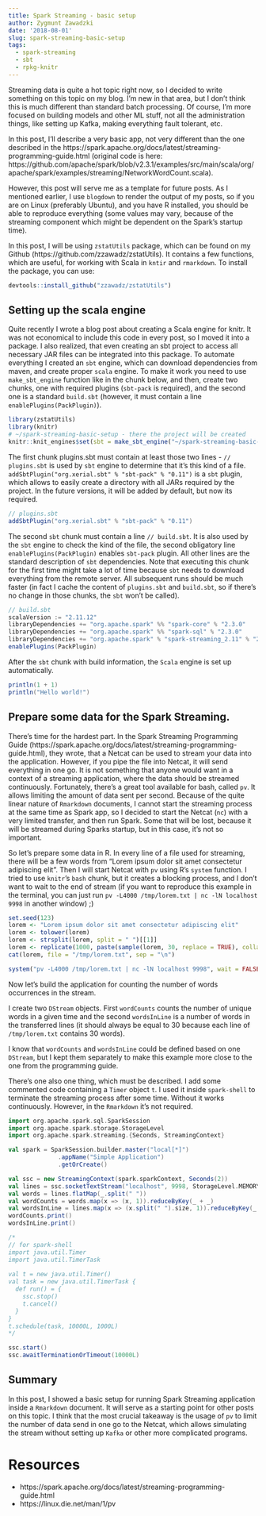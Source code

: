 ```yaml
---
title: Spark Streaming - basic setup
author: Zygmunt Zawadzki
date: '2018-08-01'
slug: spark-streaming-basic-setup
tags: 
  - spark-streaming
  - sbt
  - rpkg-knitr
---
```


Streaming data is quite a hot topic right now, so I decided to write something on this topic on my blog. I'm new in that area, but I don't think this is much different than standard batch processing. Of course, I'm more focused on building models and other ML stuff, not all the administration things, like setting up Kafka, making everything fault tolerant, etc.

In this post, I'll describe a very basic app, not very different than the one described in the https://spark.apache.org/docs/latest/streaming-programming-guide.html (original code is here: https://github.com/apache/spark/blob/v2.3.1/examples/src/main/scala/org/apache/spark/examples/streaming/NetworkWordCount.scala).

However, this post will serve me as a template for future posts. As I mentioned earlier, I use `blogdown ` to render the output of my posts, so if you are on Linux (preferably Ubuntu), and you have R installed, you should be able to reproduce everything (some values may vary, because of the streaming component which might be dependent on the Spark's startup time).

In this post, I will be using `zstatUtils` package, which can be found on my Github (https://github.com/zzawadz/zstatUtils). It contains a few functions, which are useful, for working with Scala in `kntir` and `rmarkdown`. To install the package, you can use:

```r
devtools::install_github("zzawadz/zstatUtils")
```

## Setting up the scala engine

Quite recently I wrote a blog post about creating a Scala engine for knitr. It was not economical to include this code in every post, so I moved it into a package. I also realized, that even creating an sbt project to access all necessary JAR files can be integrated into this package. To automate everything I created an `sbt` engine, which can download dependencies from maven, and create proper `scala` engine. To make it work you need to use `make_sbt_engine` function like in the chunk below, and then, create two chunks, one with required plugins (`sbt-pack` is required), and the second one is a standard `build.sbt` (however, it must contain a line `enablePlugins(PackPlugin)`).

```r
library(zstatUtils)
library(knitr)
# ~/spark-streaming-basic-setup - there the project will be created
knitr::knit_engines$set(sbt = make_sbt_engine("~/spark-streaming-basic-setup"))
```

The first chunk plugins.sbt must contain at least those two lines - `// plugins.sbt` is used by `sbt` engine to determine that it's this kind of a file.  `addSbtPlugin("org.xerial.sbt" % "sbt-pack" % "0.11")` is a `sbt` plugin, which allows to easily create a directory with all JARs required by the project. In the future versions, it will be added by default, but now its required.

```sbt
// plugins.sbt
addSbtPlugin("org.xerial.sbt" % "sbt-pack" % "0.11")
```

The second `sbt` chunk must contain a line `// build.sbt`. It is also used by the `sbt` engine to check the kind of the file, the second obligatory line `enablePlugins(PackPlugin)` enables `sbt-pack` plugin. All other lines are the standard description of `sbt` dependencies. Note that executing this chunk for the first time might take a lot of time because `sbt` needs to download everything from the remote server. All subsequent runs should be much faster (in fact I cache the content of `plugins.sbt` and `build.sbt`, so if there's no change in those chunks, the `sbt` won't be called).

```sbt
// build.sbt
scalaVersion := "2.11.12"
libraryDependencies += "org.apache.spark" %% "spark-core" % "2.3.0"
libraryDependencies += "org.apache.spark" %% "spark-sql" % "2.3.0"
libraryDependencies += "org.apache.spark" % "spark-streaming_2.11" % "2.3.0"
enablePlugins(PackPlugin)
```

After the `sbt` chunk with build information, the `Scala` engine is set up automatically.

```scala
println(1 + 1)
println("Hello world!")
```

## Prepare some data for the Spark Streaming.

There's time for the hardest part. In the Spark Streaming Programming Guide (https://spark.apache.org/docs/latest/streaming-programming-guide.html), they wrote, that a Netcat can be used to stream your data into the application. However, if you pipe the file into Netcat, it will send everything in one go. It is not something that anyone would want in a context of a streaming application, where the data should be streamed continuously. Fortunately, there's a great tool available for bash, called `pv`. It allows limiting the amount of data sent per second. Because of the quite linear nature of `Rmarkdown` documents, I cannot start the streaming process at the same time as Spark app, so I decided to start the Netcat (`nc`) with a very limited transfer, and then run Spark. Some that will be lost, because it will be streamed during Sparks startup, but in this case, it's not so important.

So let's prepare some data in R. In every line of a file used for streaming, there will be a few words from "Lorem ipsum dolor sit amet consectetur adipiscing elit". Then I will start Netcat with `pv` using R's `system ` function. I tried to use `knitr`'s `bash` chunk, but it creates a blocking process, and I don't want to wait to the end of stream (if you want to reproduce this example in the terminal, you can just run `pv -L4000 /tmp/lorem.txt | nc -lN localhost 9998` in another window) ;)

```r
set.seed(123)
lorem <- "Lorem ipsum dolor sit amet consectetur adipiscing elit"
lorem <- tolower(lorem)
lorem <- strsplit(lorem, split = " ")[[1]]
lorem <- replicate(1000, paste(sample(lorem, 30, replace = TRUE), collapse = " "))
cat(lorem, file = "/tmp/lorem.txt", sep = "\n")

system("pv -L4000 /tmp/lorem.txt | nc -lN localhost 9998", wait = FALSE)

```

Now let's build the application for counting the number of words occurrences in the stream.

I create two `DStream` objects. First `wordCounts` counts the number of unique words in a given time and the second `wordsInLine` is a number of words in the transferred lines (it should always be equal to 30 because each line of `/tmp/lorem.txt` contains 30 words).

I know that `wordCounts` and `wordsInLine` could be defined based on one `DStream`, but I kept them separately to make this example more close to the one from the programming guide.

There's one also one thing, which must be described. I add some commented code containing a `Timer` object `t`. I used it inside `spark-shell` to terminate the streaming process after some time. Without it works continuously. However, in the `Rmarkdown` it's not required.

```scala
import org.apache.spark.sql.SparkSession
import org.apache.spark.storage.StorageLevel
import org.apache.spark.streaming.{Seconds, StreamingContext}

val spark = SparkSession.builder.master("local[*]")
              .appName("Simple Application")
              .getOrCreate()

val ssc = new StreamingContext(spark.sparkContext, Seconds(2))
val lines = ssc.socketTextStream("localhost", 9998, StorageLevel.MEMORY_AND_DISK_SER)
val words = lines.flatMap(_.split(" "))
val wordCounts = words.map(x => (x, 1)).reduceByKey(_ + _)
val wordsInLine = lines.map(x => (x.split(" ").size, 1)).reduceByKey(_ + _)
wordCounts.print()
wordsInLine.print()

/*
// for spark-shell
import java.util.Timer
import java.util.TimerTask  
  
val t = new java.util.Timer() 
val task = new java.util.TimerTask {
  def run() = {
    ssc.stop()
    t.cancel()
  }
}
t.schedule(task, 10000L, 1000L)
*/

ssc.start()
ssc.awaitTerminationOrTimeout(10000L)
```

## Summary

In this post, I showed a basic setup for running Spark Streaming application inside a `Rmarkdown` document. It will serve as a starting point for other posts on this topic. I think that the most crucial takeaway is the usage of `pv` to limit the number of data send in one go to the Netcat, which allows simulating the stream without setting up `Kafka` or other more complicated programs.

# Resources

- https://spark.apache.org/docs/latest/streaming-programming-guide.html
- https://linux.die.net/man/1/pv
